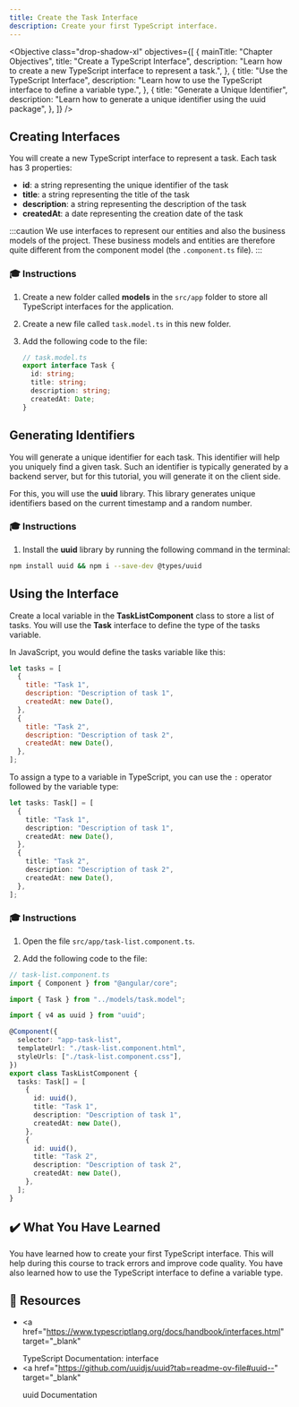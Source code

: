 ```yaml
---
title: Create the Task Interface
description: Create your first TypeScript interface.
---
```



<Objective
  class="drop-shadow-xl"
  objectives={[
    {
      mainTitle: "Chapter Objectives",
      title: "Create a TypeScript Interface",
      description:
        "Learn how to create a new TypeScript interface to represent a task.",
    },
    {
      title: "Use the TypeScript Interface",
      description:
        "Learn how to use the TypeScript interface to define a variable type.",
    },
    {
      title: "Generate a Unique Identifier",
      description:
        "Learn how to generate a unique identifier using the uuid package",
    },
  ]}
/>

## Creating Interfaces

You will create a new TypeScript interface to represent a task.
Each task has 3 properties:

- **id**: a string representing the unique identifier of the task
- **title**: a string representing the title of the task
- **description**: a string representing the description of the task
- **createdAt**: a date representing the creation date of the task

:::caution
We use interfaces to represent our entities and also the business models of the project.
These business models and entities are therefore quite different from the component model (the `.component.ts` file).
:::

### 🎓 Instructions

<Steps>

1. Create a new folder called **models** in the `src/app` folder to store all TypeScript interfaces for the application.

1. Create a new file called `task.model.ts` in this new folder.

1. Add the following code to the file:

   ```typescript
   // task.model.ts
   export interface Task {
     id: string;
     title: string;
     description: string;
     createdAt: Date;
   }
   ```

</Steps>

## Generating Identifiers

You will generate a unique identifier for each task. This identifier will help you uniquely find a given task.
Such an identifier is typically generated by a backend server, but for this tutorial, you will generate it on the client side.

For this, you will use the **uuid** library. This library generates unique identifiers based on the current timestamp and a random number.

### 🎓 Instructions

1. Install the **uuid** library by running the following command in the terminal:

```bash
npm install uuid && npm i --save-dev @types/uuid
```

## Using the Interface

Create a local variable in the **TaskListComponent** class to store a list of tasks.
You will use the **Task** interface to define the type of the tasks variable.

In JavaScript, you would define the tasks variable like this:

```javascript
let tasks = [
  {
    title: "Task 1",
    description: "Description of task 1",
    createdAt: new Date(),
  },
  {
    title: "Task 2",
    description: "Description of task 2",
    createdAt: new Date(),
  },
];
```

To assign a type to a variable in TypeScript, you can use the `:` operator followed by the variable type:

```typescript ins=": Task[]"
let tasks: Task[] = [
  {
    title: "Task 1",
    description: "Description of task 1",
    createdAt: new Date(),
  },
  {
    title: "Task 2",
    description: "Description of task 2",
    createdAt: new Date(),
  },
];
```

### 🎓 Instructions

1. Open the file `src/app/task-list.component.ts`.

2. Add the following code to the file:

```typescript ins={"Import the task interface": 3-4} ins={"Import the uuid package": 5-6} ins={"Add the tasks variable": 14-28}
// task-list.component.ts
import { Component } from "@angular/core";

import { Task } from "../models/task.model";

import { v4 as uuid } from "uuid";

@Component({
  selector: "app-task-list",
  templateUrl: "./task-list.component.html",
  styleUrls: ["./task-list.component.css"],
})
export class TaskListComponent {
  tasks: Task[] = [
    {
      id: uuid(),
      title: "Task 1",
      description: "Description of task 1",
      createdAt: new Date(),
    },
    {
      id: uuid(),
      title: "Task 2",
      description: "Description of task 2",
      createdAt: new Date(),
    },
  ];
}
```

## ✔️ What You Have Learned

You have learned how to create your first TypeScript interface. This will help during this course to track errors and improve code quality.
You have also learned how to use the TypeScript interface to define a variable type.

## 🔗 Resources

- <a
    href="https://www.typescriptlang.org/docs/handbook/interfaces.html"
    target="_blank"
  >
    TypeScript Documentation: interface
  </a>
- <a
    href="https://github.com/uuidjs/uuid?tab=readme-ov-file#uuid--"
    target="_blank"
  >
    uuid Documentation
  </a>

